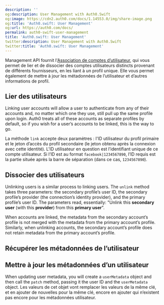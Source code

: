 ```yaml
---
description: ''
og:description: User Management with Auth0.Swift
og:image: https://cdn2.auth0.com/docs/1.14553.0/img/share-image.png
og:title: 'Auth0.swift: User Management'
og:url: https://auth0.com/docs/
permalink: auth0-swift-user-management
title: 'Auth0.swift: User Management'
twitter:description: User Management with Auth0.Swift
twitter:title: 'Auth0.swift: User Management'
---
```


Management API fournit l'[Association de comptes d’utilisateur](/users/user-account-linking), qui vous permet de lier et de dissocier des comptes utilisateurs distincts provenant de différents fournisseurs, en les liant à un profil unique. Elle vous permet également de mettre à jour les métadonnées de l’utilisateur et d’autres informations de profil.

## Lier des utilisateurs

Linking user accounts will allow a user to authenticate from any of their accounts and, no matter which one they use, still pull up the same profile upon login. Auth0 treats all of these accounts as separate profiles by default, so if you wish for a user’s accounts to be linked, this is the way to go.

La méthode `link` accepte deux paramètres : l'ID utilisateur du profil primaire et le jeton d’accès du profil secondaire (le jeton obtenu après la connexion avec cette identité). L'ID utilisateur en question est l’identifiant unique de ce compte utilisateur. Si l’ID est au format `facebook|1234567890`, l’ID requis est la partie située après la barre de séparation (dans ce cas, `1234567890`).



## Dissocier des utilisateurs

Unlinking users is a similar process to linking users. The `unlink` method takes three parameters: the secondary profile’s user ID, the secondary profile’s provider (the connection’s identity provider), and the primary profile’s user ID.
The parameters read, essentially: "Unlink this **secondary user** (with this **provider**) from this **primary user**".



When accounts are linked, the metadata from the secondary account’s profile is not merged with the metadata from the primary account’s profile. Similarly, when unlinking accounts, the secondary account’s profile does not retain metadata from the primary account’s profile.

## Récupérer les métadonnées de l’utilisateur



## Mettre à jour les métadonnées d’un utilisateur

When updating user metadata, you will create a `userMetadata` object and then call the `patch` method, passing it the user ID and the `userMetadata` object. Les valeurs de cet objet vont remplacer les valeurs de la même clé, et en ajouter de nouvelles pour la même clé, encore en ajouter qui n’existent pas encore pour les métadonnées utilisateur.